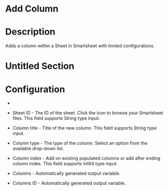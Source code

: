 ﻿# Add Column

# Description

Adds a column within a Sheet in Smartsheet with limited configurations.

# Untitled Section

# Configuration

* 
* Sheet ID - The ID of the sheet. Click the icon to browse your Smartsheet files. This field supports String type input.
* Column title - Title of the new column. This field supports String type input.
* Column type - The type of the column. Select an option from the available drop-down list.
* Column index - Add on existing populated columns or add after ending column index. This field supports Int64 type input.









* Columns - Automatically generated output variable.
* Columns ID - Automatically generated output variable.
